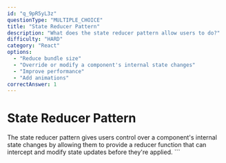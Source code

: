 ```yaml
---
id: "q_9pR5yL3z"
questionType: "MULTIPLE_CHOICE"
title: "State Reducer Pattern"
description: "What does the state reducer pattern allow users to do?"
difficulty: "HARD"
category: "React"
options:
  - "Reduce bundle size"
  - "Override or modify a component's internal state changes"
  - "Improve performance"
  - "Add animations"
correctAnswer: 1
---
```


# State Reducer Pattern

The state reducer pattern gives users control over a component's internal state changes by allowing them to provide a reducer function that can intercept and modify state updates before they're applied.
\`\`\`
